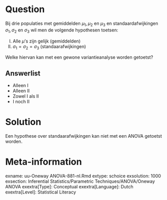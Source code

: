 
Question
========
  
Bij drie populaties met gemiddelden $\mu_1, \mu_2$ en $\mu_3$ en standaardafwijkingen $\sigma_1, \sigma_2$ en $\sigma_3$ wil men de volgende hypothesen toetsen:

I) Alle $\mu$’s zijn gelijk (gemiddelden)
II) $\sigma_1 = \sigma_2 = \sigma_3$ (standaarafwijkingen)

Welke hiervan kan met een gewone variantieanalyse worden getoetst?

  
Answerlist
----------
* Alleen I
* Alleen II
* Zowel I als II
* I noch II


Solution
========

Een hypothese over standaarafwijkingen kan niet met een ANOVA getoetst worden. 


Meta-information
================
exname: uu-Oneway ANOVA-881-nl.Rmd
extype: schoice
exsolution: 1000
exsection: Inferential Statistics/Parametric Techniques/ANOVA/Oneway ANOVA
exextra[Type]: Conceptual
exextra[Language]: Dutch
exextra[Level]: Statistical Literacy
